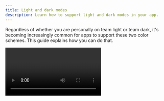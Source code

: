 ```yaml
---
title: Light and dark modes
description: Learn how to support light and dark modes in your app.
---
```



Regardless of whether you are personally on team light or team dark, it's becoming increasingly common for apps to support these two color schemes. This guide explains how you can do that.

<Video file="guides/color-schemes.mp4" spaceAfter={30} />

## Configuration

Both managed and bare projects for Android and iOS require additional configuration to support switching between light and dark modes. No additional configuration is required for the web.

### Managed projects

Configure your supported appearance styles in **app.json**/**app.config.js** with the `userInterfaceStyle` key. You can also configure specific platforms to support different appearance styles by setting either `android.userInterfaceStyle` or `ios.userInterfaceStyle` to the preferred value.

The available options are `automatic` (follow system appearance settings and notify about any change user makes), `light` (restrict the app to support light theme only), and `dark` (restrict the app to support dark theme only). If this key is absent, the app will default to the `light` style. Here is an example configuration:

```json app.json
{
  "expo": {
    "userInterfaceStyle": "automatic"
  }
}
```

In EAS Build and development builds you'll need to install the native module `expo-system-ui` otherwise the `userInterfaceStyle` property will be ignored. Running `expo config --type introspect` will warn if the project is misconfigured:

```
» android: userInterfaceStyle: Install expo-system-ui in your project to enable this feature.
```

### Bare projects

#### Android configuration

> Appearance locking requires `react-native@0.63.3` to work correctly.

Ensure that the `uiMode` flag is present on your `MainActivity` (and any other activities where this behavior is desired) in **AndroidManifest.xml**:

```xml
<activity
...
android:configChanges="keyboard|keyboardHidden|orientation|screenSize|uiMode">
```

Implement the `onConfigurationChanged` method in **MainActivity.java** (`react-native@0.63.3` don't need this):

```java
import android.content.Intent; // <--- import
import android.content.res.Configuration; // <--- import
public class MainActivity extends ReactActivity {
  ......
  @Override
  public void onConfigurationChanged(Configuration newConfig) {
    super.onConfigurationChanged(newConfig);
    Intent intent = new Intent("onConfigurationChanged");
    intent.putExtra("newConfig", newConfig);
    sendBroadcast(intent);
  }
  ......
}
```

#### iOS configuration

You can configure supported styles with the [UIUserInterfaceStyle](https://developer.apple.com/documentation/bundleresources/information_property_list/uiuserinterfacestyle) key in your app **Info.plist**. Use `Automatic` to support both light and dark modes.

## Detecting the color scheme

To detect the color scheme in our application, we can use `Appearance` and/or `useColorScheme` from `react-native`:

```js
import { Appearance, useColorScheme } from 'react-native';
```

You will probably want to use the `useColorScheme()` hook:

```js
function MyComponent() {
  let colorScheme = useColorScheme();

  if (colorScheme === 'dark') {
    // render some dark thing
  } else {
    // render some light thing
  }
}
```

In some cases, you may find it helpful to get the current color scheme imperatively with [`Appearance.getColorScheme()` and/or listen to changes with `Appearance.addChangeListener`](https://reactnative.dev/docs/appearance).

## Example

> Don't forget to configure your project to support the automatic color scheme as described above in [Configuration](#configuration).

<SnackInline label="useColorScheme example" dependencies={['expo-status-bar']}>

```jsx
import React from 'react';
import { Text, StyleSheet, View, useColorScheme } from 'react-native';
import { StatusBar } from 'expo-status-bar'; // automatically switches bar style based on theme!

export default function App() {
  const colorScheme = useColorScheme();

  const themeTextStyle = colorScheme === 'light' ? styles.lightThemeText : styles.darkThemeText;
  const themeContainerStyle =
    colorScheme === 'light' ? styles.lightContainer : styles.darkContainer;

  return (
    <View style={[styles.container, themeContainerStyle]}>
      <Text style={[styles.text, themeTextStyle]}>Color scheme: {colorScheme}</Text>
      <StatusBar />
    </View>
  );
}

const styles = StyleSheet.create({
  container: {
    flex: 1,
    alignItems: 'center',
    justifyContent: 'center',
  },
  lightContainer: {
    backgroundColor: '#d0d0c0',
  },
  darkContainer: {
    backgroundColor: '#242c40',
  },
  lightThemeText: {
    color: '#242c40',
  },
  darkThemeText: {
    color: '#d0d0c0',
  },
});
```

</SnackInline>

## Tips

While you're developing, you may want to change your simulator's or device's appearance.

- If working with an iOS emulator locally, you can use the <kbd>Cmd ⌘</kbd> + <kbd>Shift</kbd> + <kbd>A</kbd> shortcut to toggle between light and dark mode.
- If using an Android Emulator, you can run `adb shell "cmd uimode night yes"` to enable dark mode, and `adb shell "cmd uimode night no"` to disable dark mode.
- If using a real device or an Android Emulator, you can toggle the system dark mode setting in the device's settings.
- [Snack](https://snack.expo.dev) is locked to light mode.
